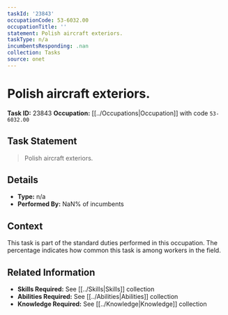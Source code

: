 ```yaml
---
taskId: '23843'
occupationCode: 53-6032.00
occupationTitle: ''
statement: Polish aircraft exteriors.
taskType: n/a
incumbentsResponding: .nan
collection: Tasks
source: onet
---
```

# Polish aircraft exteriors.

**Task ID:** 23843
**Occupation:** [[../Occupations|Occupation]] with code `53-6032.00`

## Task Statement

> Polish aircraft exteriors.

## Details

- **Type:** n/a
- **Performed By:** NaN% of incumbents

## Context

This task is part of the standard duties performed in this occupation. The percentage indicates how common this task is among workers in the field.

## Related Information

- **Skills Required:** See [[../Skills|Skills]] collection
- **Abilities Required:** See [[../Abilities|Abilities]] collection
- **Knowledge Required:** See [[../Knowledge|Knowledge]] collection

